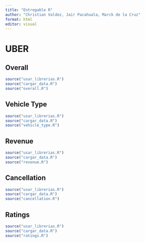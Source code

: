 ```yaml
---
title: "Entregable R"
author: "Christian Valdez, Jair Pacahuala, Marck de la Cruz"
format: html
editor: visual
---
```


# UBER

## Overall

```r
source("usar_librerias.R")
source("cargar_data.R")
source("overall.R")
```

## Vehicle Type

```r
source("usar_librerias.R")
source("cargar_data.R")
source("vehicle_type.R")
```

## Revenue

```r
source("usar_librerias.R")
source("cargar_data.R")
source("revenue.R")
```

## Cancellation

```r
source("usar_librerias.R")
source("cargar_data.R")
source("cancellation.R")
```

## Ratings

```r
source("usar_librerias.R")
source("cargar_data.R")
source("ratings.R")
```
